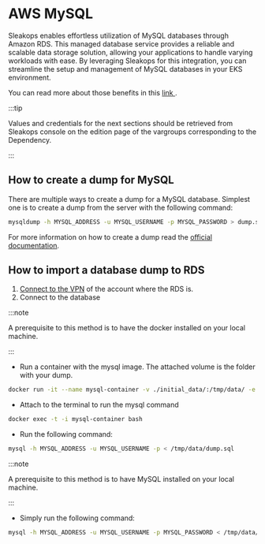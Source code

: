 

# AWS MySQL

Sleakops enables effortless utilization of MySQL databases through Amazon RDS. 
This managed database service provides a reliable and scalable data storage solution, allowing your applications to handle varying workloads with ease. 
By leveraging Sleakops for this integration, you can streamline the setup and management of MySQL databases in your EKS environment.

You can read more about those benefits in this [link <FiExternalLink/>](https://docs.aws.amazon.com/AmazonRDS/latest/UserGuide/Welcome.html#Welcome.Concepts.RDS).

:::tip

Values and credentials for the next sections should be retrieved from Sleakops console on the edition page 
of the vargroups corresponding to the Dependency.

:::


## How to create a dump for MySQL

There are multiple ways to create a dump for a MySQL database. Simplest one is to create a dump from the server with the following command:

```bash
mysqldump -h MYSQL_ADDRESS -u MYSQL_USERNAME -p MYSQL_PASSWORD > dump.sql 
```

For more information on how to create a dump read the [official documentation<FiExternalLink/>](https://dev.mysql.com/doc/mysql-replication-excerpt/8.0/en/replication-howto-mysqldump.html).

## How to import a database dump to RDS

1. [Connect to the VPN](../vpn/vpn_user_connection) of the account where the RDS is. 
2. Connect to the database

<Tabs>
<TabItem value=" Using docker (Recommended)" >

:::note

A prerequisite to this method is to have the docker installed on your local machine.

:::

- Run a container with the mysql image. The attached volume is the folder with your dump.

```bash
docker run -it --name mysql-container -v ./initial_data/:/tmp/data/ -e MYSQL_ROOT_PASSWORD=MYSQL_PASSWORD -d mysql bash
```

- Attach to the terminal to run the mysql command
```bash
docker exec -t -i mysql-container bash
```
- Run the following command:

```bash
mysql -h MYSQL_ADDRESS -u MYSQL_USERNAME -p < /tmp/data/dump.sql
```
</TabItem>
<TabItem value=" Using local machine" >

:::note

A prerequisite to this method is to have MySQL installed on your local machine.

:::

- Simply run the following command:

```bash
mysql -h MYSQL_ADDRESS -u MYSQL_USERNAME -p MYSQL_PASSWORD < /tmp/data/dump.sql
```

</TabItem>
</Tabs>


[def]: ../vpn/vpn_user_connection
